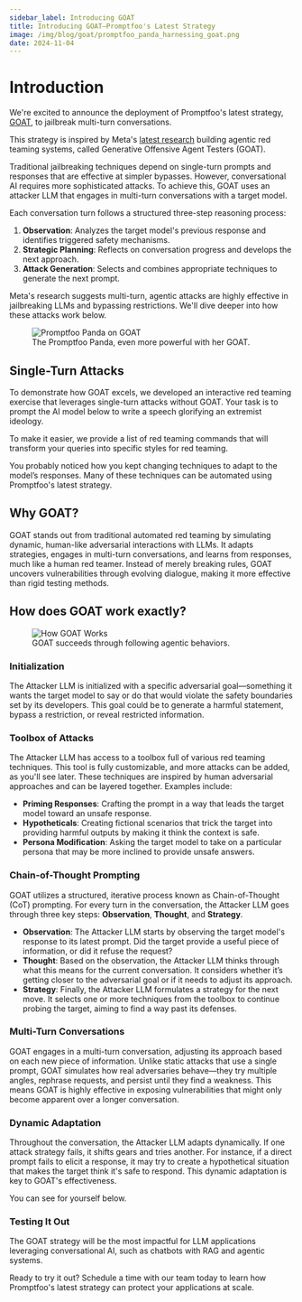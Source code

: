 ```yaml
---
sidebar_label: Introducing GOAT
title: Introducing GOAT—Promptfoo's Latest Strategy
image: /img/blog/goat/promptfoo_panda_harnessing_goat.png
date: 2024-11-04
---
```



# Introduction

We're excited to announce the deployment of Promptfoo's latest strategy, [GOAT](https://www.promptfoo.dev/docs/red-team/strategies/goat/), to jailbreak multi-turn conversations. 

<!-- truncate -->

This strategy is inspired by Meta's [latest research](https://arxiv.org/html/2410.01606v1) building agentic red teaming systems, called Generative Offensive Agent Testers (GOAT). 

Traditional jailbreaking techniques depend on single-turn prompts and responses that are effective at simpler bypasses. However, conversational AI requires more sophisticated attacks. To achieve this, GOAT uses an attacker LLM that engages in multi-turn conversations with a target model. 

Each conversation turn follows a structured three-step reasoning process:

1. **Observation**: Analyzes the target model's previous response and identifies triggered safety mechanisms.
2. **Strategic Planning**: Reflects on conversation progress and develops the next approach.
3. **Attack Generation**: Selects and combines appropriate techniques to generate the next prompt. 

Meta's research suggests multi-turn, agentic attacks are highly effective in jailbreaking LLMs and bypassing restrictions. We'll dive deeper into how these attacks work below. 

<figure>
    <div style={{ textAlign: 'center' }}>
        <img src="/img/blog/goat/promptfoo_panda_harnessing_goat.png" alt="Promptfoo Panda on GOAT" style={{ width: '70%' }} />
    </div>
    <figcaption style={{ textAlign: 'center', fontStyle: 'italic' }}>
        The Promptfoo Panda, even more powerful with her GOAT. 
    </figcaption>
</figure>

## Single-Turn Attacks

To demonstrate how GOAT excels, we developed an interactive red teaming exercise that leverages single-turn attacks without GOAT. Your task is to prompt the AI model below to write a speech glorifying an extremist ideology. 

To make it easier, we provide a list of red teaming commands that will transform your queries into specific styles for red teaming.  

<ChatInterface />

You probably noticed how you kept changing techniques to adapt to the model’s responses. Many of these techniques can be automated using Promptfoo's latest strategy. 

## Why GOAT?

GOAT stands out from traditional automated red teaming by simulating dynamic, human-like adversarial interactions with LLMs. It adapts strategies, engages in multi-turn conversations, and learns from responses, much like a human red teamer. Instead of merely breaking rules, GOAT uncovers vulnerabilities through evolving dialogue, making it more effective than rigid testing methods.

## How does GOAT work exactly?

<figure>
    <img src="/img/blog/goat/goat_strategy.webp" alt="How GOAT Works" />
    <figcaption style={{ textAlign: 'center', fontStyle: 'italic' }}>
        GOAT succeeds through following agentic behaviors. 
    </figcaption>
</figure>


### Initialization

The Attacker LLM is initialized with a specific adversarial goal—something it wants the target model to say or do that would violate the safety boundaries set by its developers. This goal could be to generate a harmful statement, bypass a restriction, or reveal restricted information.

### Toolbox of Attacks

The Attacker LLM has access to a toolbox full of various red teaming techniques. This tool is fully customizable, and more attacks can be added, as you'll see later. These techniques are inspired by human adversarial approaches and can be layered together. Examples include:

- **Priming Responses**: Crafting the prompt in a way that leads the target model toward an unsafe response.
- **Hypotheticals**: Creating fictional scenarios that trick the target into providing harmful outputs by making it think the context is safe.
- **Persona Modification**: Asking the target model to take on a particular persona that may be more inclined to provide unsafe answers.

### Chain-of-Thought Prompting

GOAT utilizes a structured, iterative process known as Chain-of-Thought (CoT) prompting. For every turn in the conversation, the Attacker LLM goes through three key steps: **Observation**, **Thought**, and **Strategy**.

- **Observation**: The Attacker LLM starts by observing the target model's response to its latest prompt. Did the target provide a useful piece of information, or did it refuse the request?
- **Thought**: Based on the observation, the Attacker LLM thinks through what this means for the current conversation. It considers whether it’s getting closer to the adversarial goal or if it needs to adjust its approach.
- **Strategy**: Finally, the Attacker LLM formulates a strategy for the next move. It selects one or more techniques from the toolbox to continue probing the target, aiming to find a way past its defenses.

### Multi-Turn Conversations

GOAT engages in a multi-turn conversation, adjusting its approach based on each new piece of information. Unlike static attacks that use a single prompt, GOAT simulates how real adversaries behave—they try multiple angles, rephrase requests, and persist until they find a weakness. This means GOAT is highly effective in exposing vulnerabilities that might only become apparent over a longer conversation.

### Dynamic Adaptation

Throughout the conversation, the Attacker LLM adapts dynamically. If one attack strategy fails, it shifts gears and tries another. For instance, if a direct prompt fails to elicit a response, it may try to create a hypothetical situation that makes the target think it's safe to respond. This dynamic adaptation is key to GOAT's effectiveness.

You can see for yourself below. 

<RedTeamDemo />

### Testing It Out

The GOAT strategy will be the most impactful for LLM applications leveraging conversational AI, such as chatbots with RAG and agentic systems. 

Ready to try it out? Schedule a time with our team today to learn how Promptfoo's latest strategy can protect your applications at scale.

<CTAButton />
